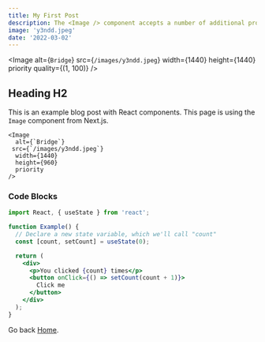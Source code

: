 ```yaml
---
title: My First Post
description: The <Image /> component accepts a number of additional properties beyond those which are required. This section describes the most commonly-used properties of the Image component. Find details about more rarely-used properties in the Advanced Props section.
image: 'y3ndd.jpeg'
date: '2022-03-02'
---
```


<Image
  alt={`Bridge`}
  src={`/images/y3ndd.jpeg`}
  width={1440}
  height={1440}
  priority
  quality={(1, 100)}
/>

## Heading H2

This is an example blog post with React components. This page is using the `Image` component from Next.js.

```jsx:example-post.mdx
<Image
  alt={`Bridge`}
 src={`/images/y3ndd.jpeg`}
  width={1440}
  height={960}
  priority
/>
```

### Code Blocks

```jsx:example.jsx
import React, { useState } from 'react';

function Example() {
  // Declare a new state variable, which we'll call "count"
  const [count, setCount] = useState(0);

  return (
    <div>
      <p>You clicked {count} times</p>
      <button onClick={() => setCount(count + 1)}>
        Click me
      </button>
    </div>
  );
}
```

Go back [Home](/).
